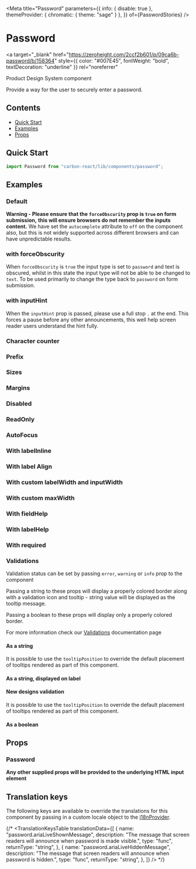 

<Meta
  title="Password"
  parameters={{
    info: { disable: true },
    themeProvider: { chromatic: { theme: "sage" } },
  }}
  of={PasswordStories}
/>

# Password

<a
  target="_blank"
  href="https://zeroheight.com/2ccf2b601/p/09ca6b-password/b/158364"
  style={{ color: "#007E45", fontWeight: "bold", textDecoration: "underline" }}
  rel="noreferrer"
>
  Product Design System component
</a>

Provide a way for the user to securely enter a password.

## Contents

- [Quick Start](#quick-start)
- [Examples](#examples)
- [Props](#props)

## Quick Start

```javascript
import Password from "carbon-react/lib/components/password";
```

## Examples

### Default

**Warning - Please ensure that the `forceObscurity` prop is `true` on form submission,**
**this will ensure browsers do not remember the inputs content.**
We have set the `autocomplete` attribute to `off` on the component also, but this is not widely
supported across different browsers and can have unpredictable results.

<Canvas name="default" of={PasswordStories.Default} />

### with forceObscurity

When `forceObscurity` is `true` the input type is set to `password` and text is obscured, whilst in this state
the input type will not be able to be changed to `text`. To be used primarily to change the type back to
`password` on form submission.

<Canvas name="with forceObscurity" of={PasswordStories.ForceObscurity} />

### with inputHint

When the `inputHint` prop is passed, please use a full stop `.` at the end. This forces a pause 
before any other announcements, this well help screen reader users understand the hint fully.

<Canvas name="with inputHint" of={PasswordStories.InputHint} />

### Character counter

<Canvas name="with character counter" of={PasswordStories.CharacterCounter} />

### Prefix

<Canvas name="with prefix" of={PasswordStories.Prefix} />

### Sizes

<Canvas name="with sizes" of={PasswordStories.Sizes} />

### Margins

<Canvas name="with margins" of={PasswordStories.Margins} />

### Disabled

<Canvas name="disabled" of={PasswordStories.Disabled} />

### ReadOnly

<Canvas name="readOnly" of={PasswordStories.ReadOnly} />

### AutoFocus

<Canvas name="with autoFocus" of={PasswordStories.AutoFocus} />

### With labelInline

<Canvas name="with labelInline" of={PasswordStories.WithLabelInline} />

### With label Align

<Canvas name="with labelAlign" of={PasswordStories.WithLabelAlign} />

### With custom labelWidth and inputWidth

<Canvas
  name="with custom labelWidth and inputWidth"
  of={PasswordStories.WithCustomLabelWidthAndInputWidth}
/>

### With custom maxWidth

<Canvas name="with custom maxWidth" of={PasswordStories.WithCustomMaxWidth} />

### With fieldHelp

<Canvas name="with fieldHelp" of={PasswordStories.WithFieldHelp} />

### With labelHelp

<Canvas name="with labelHelp" of={PasswordStories.WithLabelHelp} />

### With required

<Canvas name="required" of={PasswordStories.WithRequired} />

### Validations

Validation status can be set by passing `error`, `warning` or `info` prop to the component

Passing a string to these props will display a properly colored border along with a validation icon and tooltip - string value will be displayed as the tooltip message.

Passing a boolean to these props will display only a properly colored border.

For more information check our [Validations](?path=/docs/documentation-validations--page "Validations") documentation page

#### As a string

<Canvas
  name="validations - string - component"
  of={PasswordStories.ValidationsAsAString}
/>

It is possible to use the `tooltipPosition` to override the default placement of tooltips rendered as part of this component.

<Canvas
  name="validations - string - with tooltipPosition overriden - component"
  of={PasswordStories.ValidationsAsAStringWithTooltipCustom}
/>

#### As a string, displayed on label

<Canvas
  name="validations - string - label"
  of={PasswordStories.ValidationsAsAStringDisplayedOnLabel}
/>

#### New designs validation

<Canvas
  name="validations - string - new design"
  of={PasswordStories.NewDesignsValidation}
/>

It is possible to use the `tooltipPosition` to override the default placement of tooltips rendered as part of this component.

<Canvas
  name="validations - string - with tooltipPosition overriden - label"
  of={PasswordStories.ValidationsAsAStringWithTooltipDefault}
/>

#### As a boolean

<Canvas
  name="validations - boolean"
  of={PasswordStories.ValidationsAsABoolean}
/>

## Props

### Password

<ArgTypes of={PasswordStories} />

**Any other supplied props will be provided to the underlying HTML input element**

## Translation keys

The following keys are available to override the translations for this component by passing in a custom locale object to the
[i18nProvider](https://carbon.sage.com/?path=/story/documentation-i18n--page).

{/* <TranslationKeysTable
translationData={[
{
name: "password.ariaLiveShownMessage",
description: "The message that screen readers will announce when password is made visible.",
type: "func",
returnType: "string",
},
{
name: "password.ariaLiveHiddenMessage",
description: "The message that screen readers will announce when password is hidden.",
type: "func",
returnType: "string",
},
]}
/> */}
